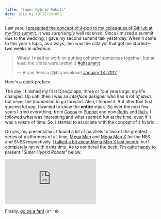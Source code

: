 ```yaml
---
title: "Super Hybrid Robots"
date: 2012-01-19T13:00:00Z
---
```


Last year, [I presented the concept of J-pop to my colleagues of GitHub at my first summit][1]. It was _surprisingly_ well received. Since I missed a summit due to the wedding, I gave my second summit talk yesterday. When it came to this year's topic, as always, Jen was the catalyst that got me started—two weeks in _advance_.

<blockquote class="twitter-tweet"><p>Whew. I need to work on putting coherent sentences together, but at least the slides were pretty! ;) <a href="https://twitter.com/search/%2523ghsummit">#ghsummit</a></p>&mdash; Bryan Veloso (@bryanveloso) <a href="https://twitter.com/bryanveloso/status/159751779964301312" data-datetime="2012-01-18T21:39:27+00:00">January 18, 2012</a></blockquote>
<script src="//platform.twitter.com/widgets.js" charset="utf-8"></script>

Here's a quick preface.

The day I finished my first Django app, three or four years ago, my life changed. Up until then I was an _interface designer_ who had _a lot of ideas_ but never the _foundation_ to go forward. Also, I feared it. But after that first successful app, I wanted to know the **entire** stack. So over the next few years I tried everything, from [Cocoa][2] to [Puppet][3] and now [Redis][4] and [Rails][5]. I followed what was interesting and what seemed fun at the time, even if it was a _waste_ of time. So, I started to associate with the concept of a hybrid.

Oh yes, my presentation. I found a lot of parallels to two of the greatest series of platformers of all time, [Mega Man][6] and [Mega Man X][7] for the NES and SNES respectively. [I talked a bit about Mega Man X last month][8], but I completely ran with it this time. As to not derail the deck, I'm quite happy to present _"Super Hybrid Robots"_ below:

<div class="embed-container"> <iframe src="https://player.vimeo.com/video/35558445?byline=0&amp;portrait=0" frameborder="0" webkitAllowFullScreen="webkitAllowFullScreen" mozallowfullscreen="mozallowfullscreen" allowFullScreen="allowFullScreen"></iframe> </div>

<div class="speakerdeck-container"><script src="https://speakerdeck.com/embed/4f187c6bac94e8008c00e33b.js"> </script></div>

Finally, [go be a fan!][9] (o^_^)b

[1]: http://avalonstar.com/legacy/blog/2011/feb/14/music-morning-musume/
[2]: http://developer.apple.com/technologies/mac/cocoa.html
[3]: http://puppetlabs.com/
[4]: http://redis.io/
[5]: http://rubyonrails.org/
[6]: http://en.wikipedia.org/wiki/Mega_Man
[7]: http://en.wikipedia.org/wiki/Mega_Man_X
[8]: http://avalonstar.com/journal/2011/dec/22/spoon-feeding/
[9]: http://speakerdeck.com/u/bryan/p/super-hybrid-robots
